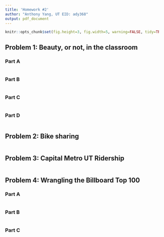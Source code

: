 ---
title: 'Homework #2'
author: "Anthony Yang, UT EID: ady368"
output: pdf_document
---

```{r global_options, echo=FALSE}
knitr::opts_chunk$set(fig.height=3, fig.width=5, warning=FALSE, tidy=TRUE, tidy.opts=list(width.cutoff=60))
```

## Problem 1: Beauty, or not, in the classroom

### Part A
``` {r echo=FALSE}

```


### Part B
``` {r echo=FALSE}

```


### Part C
``` {r echo=FALSE}

```


### Part D
``` {r echo=FALSE}

```


## Problem 2: Bike sharing

``` {r echo=FALSE}

```

## Problem 3: Capital Metro UT Ridership

``` {r echo=FALSE}

```

## Problem 4: Wrangling the Billboard Top 100

### Part A
``` {r echo=FALSE}

```


### Part B
``` {r echo=FALSE}

```


### Part C
``` {r echo=FALSE}

```
